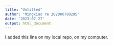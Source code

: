 ```yaml
---
title: "Untitled"
author: "Mingxiao Ye 202000700295"
date: '2023-07-27'
output: html_document
---
```

I added this line on my local repo, on my computer.